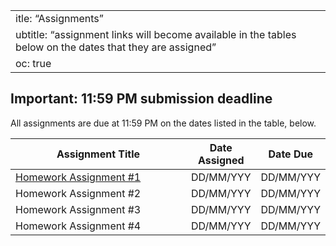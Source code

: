  ---
title: "Assignments"
subtitle: "assignment links will become available in the tables below on the dates that they are assigned"
toc: true
---

::: {.callout-important}
## Important: 11:59 PM submission deadline
All assignments are due at 11:59 PM on the dates listed in the table, below. 
:::
 
| Assignment Title                                               | Date Assigned  | Date Due  |
|----------------------------------------------------------------|----------------|-----------|
| [Homework Assignment #1](course-materials/assignments/HW1.qmd) | DD/MM/YYY      | DD/MM/YYY |
| Homework Assignment #2                                         | DD/MM/YYY      | DD/MM/YYY |
| Homework Assignment #3                                         | DD/MM/YYY      | DD/MM/YYY |
| Homework Assignment #4                                         | DD/MM/YYY      | DD/MM/YYY |      